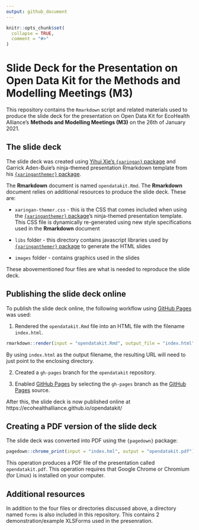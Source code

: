```yaml
---
output: github_document
---
```


<!-- README.md is generated from README.Rmd. Please edit that file -->

```r
knitr::opts_chunk$set(
  collapse = TRUE,
  comment = "#>"
)
```

# Slide Deck for the Presentation on Open Data Kit for the Methods and Modelling Meetings (M3)

<!-- badges: start -->
<!-- badges: end -->

This repository contains the `Rmarkdown` script and related materials used to produce the slide deck for the presentation on Open Data Kit for EcoHealth Alliance's **Methods and Modelling Meetings (M3)** on the 26th of January 2021.

## The slide deck

The slide deck was created using [Yihui Xie's `{xaringan}` package](https://github.com/yihui/xaringan) and Garrick Aden-Buie's ninja-themed presentation Rmarkdown template from his [`{xaringanthemer}` package](https://github.com/gadenbuie/xaringanthemer).

The **Rmarkdown** document is named `opendatakit.Rmd`. The **Rmarkdown** document relies on additional resources to produce the slide deck. These are:

* `xaringan-themer.css` - this is the CSS that comes included when using the [`{xaringanthemer}` package](https://github.com/gadenbuie/xaringanthemer)'s ninja-themed presentation template. This CSS file is dynamically re-generated using new style specifications used in the **Rmarkdown** document

* `libs` folder - this directory contains javascript libraries used by [`{xaringanthemer}` package](https://github.com/gadenbuie/xaringanthemer) to generate the HTML slides

* `images` folder - contains graphics used in the slides

These abovementioned four files are what is needed to reproduce the slide deck.

## Publishing the slide deck online

To publish the slide deck online, the following workflow using [GitHub Pages](https://pages.github.com) was used:

1. Rendered the `opendatakit.Rmd` file into an HTML file with the filename `index.html`. 

```r
rmarkdown::render(input = "opendatakit.Rmd", output_file = "index.html")
```

By using `index.html` as the output filename, the resulting URL will need to just point to the enclosing directory.

2. Created a `gh-pages` branch for the `opendatakit` repository.

3. Enabled [GitHub Pages](https://pages.github.com) by selecting the `gh-pages` branch as the [GitHub Pages](https://pages.github.com) source.

After this, the slide deck is now published online at https://ecohealthalliance.github.io/opendatakit/

## Creating a PDF version of the slide deck

The slide deck was converted into PDF using the `{pagedown}` package:

```r
pagedown::chrome_print(input = "index.hml", output = "opendatakit.pdf")
```

This operation produces a PDF file of the presentation called `opendatakit.pdf`. This operation requires that Google Chrome or Chromium (for Linux) is installed on your computer.

## Additional resources

In addition to the four files or directories discussed above, a directory named `forms` is also included in this repository. This contains 2 demonstration/example XLSForms used in the presenration.

